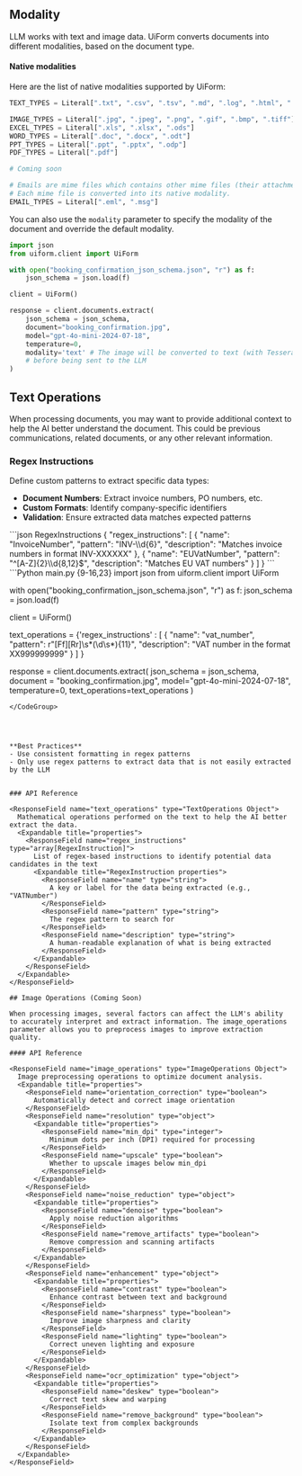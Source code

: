 


## Modality

LLM works with text and image data. UiForm converts documents into different modalities, based on the document type.

#### Native modalities

Here are the list of native modalities supported by UiForm:

<CodeGroup>

```python text
TEXT_TYPES = Literal[".txt", ".csv", ".tsv", ".md", ".log", ".html", ".htm", ".xml", ".json", ".yaml", ".yml", ".rtf", ".ini", ".conf", ".cfg", ".nfo", ".srt", ".sql", ".sh", ".bat", ".ps1", ".js", ".jsx", ".ts", ".tsx", ".py", ".java", ".c", ".cpp", ".cs", ".rb", ".php", ".swift", ".kt", ".go", ".rs", ".pl", ".r", ".m", ".scala"]
```


```python image
IMAGE_TYPES = Literal[".jpg", ".jpeg", ".png", ".gif", ".bmp", ".tiff"]
EXCEL_TYPES = Literal[".xls", ".xlsx", ".ods"]
WORD_TYPES = Literal[".doc", ".docx", ".odt"]
PPT_TYPES = Literal[".ppt", ".pptx", ".odp"]
PDF_TYPES = Literal[".pdf"]
```

```python audio
# Coming soon
```

```python email
# Emails are mime files which contains other mime files (their attachments). 
# Each mime file is converted into its native modality.
EMAIL_TYPES = Literal[".eml", ".msg"]
```

</CodeGroup>


You can also use the `modality` parameter to specify the modality of the document and override the default modality.

```Python {14-15}
import json
from uiform.client import UiForm

with open("booking_confirmation_json_schema.json", "r") as f:
    json_schema = json.load(f)

client = UiForm()

response = client.documents.extract(
    json_schema = json_schema,
    document="booking_confirmation.jpg",
    model="gpt-4o-mini-2024-07-18",
    temperature=0,
    modality='text' # The image will be converted to text (with Tesseract) 
    # before being sent to the LLM
)
```

## Text Operations

When processing documents, you may want to provide additional context to help the AI better understand the document. This could be previous communications, related documents, or any other relevant information.

### Regex Instructions

Define custom patterns to extract specific data types:
- **Document Numbers**: Extract invoice numbers, PO numbers, etc.
- **Custom Formats**: Identify company-specific identifiers
- **Validation**: Ensure extracted data matches expected patterns

<CodeGroup>
```json RegexInstructions
{
  "regex_instructions": [
    {
      "name": "InvoiceNumber",
      "pattern": "INV-\\d{6}",
      "description": "Matches invoice numbers in format INV-XXXXXX"
    },
    {
      "name": "EUVatNumber",
      "pattern": "^[A-Z]{2}\\d{8,12}$",
      "description": "Matches EU VAT numbers"
    }
  ]
}
```
```Python main.py {9-16,23}
import json
from uiform.client import UiForm

with open("booking_confirmation_json_schema.json", "r") as f:
    json_schema = json.load(f)

client = UiForm()

text_operations = {'regex_instructions' : [
        {
            "name": "vat_number",
            "pattern": r"[Ff][Rr]\s*(\d\s*){11}",
            "description": "VAT number in the format XX999999999"
        }
    ]
}

response = client.documents.extract(
    json_schema = json_schema,
    document = "booking_confirmation.jpg",
    model="gpt-4o-mini-2024-07-18",
    temperature=0,
    text_operations=text_operations
)
```
</CodeGroup>




**Best Practices**
- Use consistent formatting in regex patterns
- Only use regex patterns to extract data that is not easily extracted by the LLM


### API Reference

<ResponseField name="text_operations" type="TextOperations Object">
  Mathematical operations performed on the text to help the AI better extract the data.
  <Expandable title="properties">
    <ResponseField name="regex_instructions" type="array[RegexInstruction]">
      List of regex-based instructions to identify potential data candidates in the text
      <Expandable title="RegexInstruction properties">
        <ResponseField name="name" type="string">
          A key or label for the data being extracted (e.g., "VATNumber")
        </ResponseField>
        <ResponseField name="pattern" type="string">
          The regex pattern to search for
        </ResponseField>
        <ResponseField name="description" type="string">
          A human-readable explanation of what is being extracted
        </ResponseField>
      </Expandable>
    </ResponseField>
  </Expandable>
</ResponseField>

## Image Operations (Coming Soon)

When processing images, several factors can affect the LLM's ability to accurately interpret and extract information. The image_operations parameter allows you to preprocess images to improve extraction quality.

#### API Reference

<ResponseField name="image_operations" type="ImageOperations Object">
  Image preprocessing operations to optimize document analysis.
  <Expandable title="properties">
    <ResponseField name="orientation_correction" type="boolean">
      Automatically detect and correct image orientation
    </ResponseField>
    <ResponseField name="resolution" type="object">
      <Expandable title="properties">
        <ResponseField name="min_dpi" type="integer">
          Minimum dots per inch (DPI) required for processing
        </ResponseField>
        <ResponseField name="upscale" type="boolean">
          Whether to upscale images below min_dpi
        </ResponseField>
      </Expandable>
    </ResponseField>
    <ResponseField name="noise_reduction" type="object">
      <Expandable title="properties">
        <ResponseField name="denoise" type="boolean">
          Apply noise reduction algorithms
        </ResponseField>
        <ResponseField name="remove_artifacts" type="boolean">
          Remove compression and scanning artifacts
        </ResponseField>
      </Expandable>
    </ResponseField>
    <ResponseField name="enhancement" type="object">
      <Expandable title="properties">
        <ResponseField name="contrast" type="boolean">
          Enhance contrast between text and background
        </ResponseField>
        <ResponseField name="sharpness" type="boolean">
          Improve image sharpness and clarity
        </ResponseField>
        <ResponseField name="lighting" type="boolean">
          Correct uneven lighting and exposure
        </ResponseField>
      </Expandable>
    </ResponseField>
    <ResponseField name="ocr_optimization" type="object">
      <Expandable title="properties">
        <ResponseField name="deskew" type="boolean">
          Correct text skew and warping
        </ResponseField>
        <ResponseField name="remove_background" type="boolean">
          Isolate text from complex backgrounds
        </ResponseField>
      </Expandable>
    </ResponseField>
  </Expandable>
</ResponseField>

